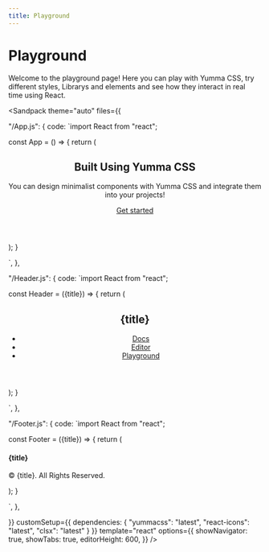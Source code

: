 ```yaml
---
title: Playground
---
```



# Playground

Welcome to the playground page! Here you can play with Yumma CSS, try different styles, Librarys and elements and see how they interact in real time using React.

<Sandpack
   theme="auto"
   files={{

"/App.js": {
code: `import React from "react";



const App = () => {
   return (
      <div>
         <Header title="Yumma CSS" />
            <section class="lg:px-18 pos-r pt-4 px-8">
               <div class="lg:py-18 mx-auto py-4 sm:py-16">
                  <div class="ta-c">
                     <h1 class="fs-3xl">Built Using Yumma CSS</h1>
                     <p class="fs-lg lh-5 mt-2 t-d-lead-1">
                        You can design minimalist components with Yumma CSS and integrate them into your projects!
                     </p>
                     <div class="cg-6 ins mt-3">
                        <a href="#" class="btn-indigo fw-600 t-white">Get started</a>
                     </div>
                  </div>
               </div>
            </section>
         <Footer title="Yumma CSS" />
      </div>
   );
}

`,
},

"/Header.js": {
code: `import React from "react";

const Header = ({title}) => {
   return ( 
      <header>
         <nav class="nav-white">
          <h1>{title}</h1>
          <div class="sm:d-none">
            <IoMenu class="c-p" size={20} />
          </div>
          <ul class="d-none sm:d-f">
            <li class="ml-1 fw-600 h:t-indigo"><a href="#">Docs</a></li>
            <li class="ml-1 fw-600 h:t-indigo"><a href="#">Editor</a></li>
            <li class="ml-1 fw-600 h:t-indigo"><a href="#">Playground</a></li>
          </ul>
        </nav>
      </header>
   );
}
 
`,
},

"/Footer.js": {
code: `import React from "react";

const Footer = ({title}) => {
   return ( 
      <footer class="bg-white mt-5 pb-4 pt-3">
         <div class="ta-c w-full">
            <div class="m-auto">
               <h4 class="fs-md">{title}</h4>
               <span class="fs-sm t-d-gray-6">
                  <p>© {title}. All Rights Reserved.</p>
               </span>
            </div>
         </div>
      </footer>
   );
}
 
`,
},

}}
customSetup={{
   dependencies: {
   "yummacss": "latest",
   "react-icons": "latest",
   "clsx": "latest"
}
}}
 template="react"
 options={{
    showNavigator: true,
    showTabs: true,
    editorHeight: 600,
 }}
/>